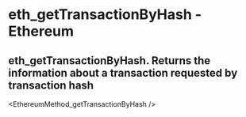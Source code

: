 # eth_getTransactionByHash - Ethereum

## eth_getTransactionByHash. Returns the information about a transaction requested by transaction hash


<EthereumMethod_getTransactionByHash />
